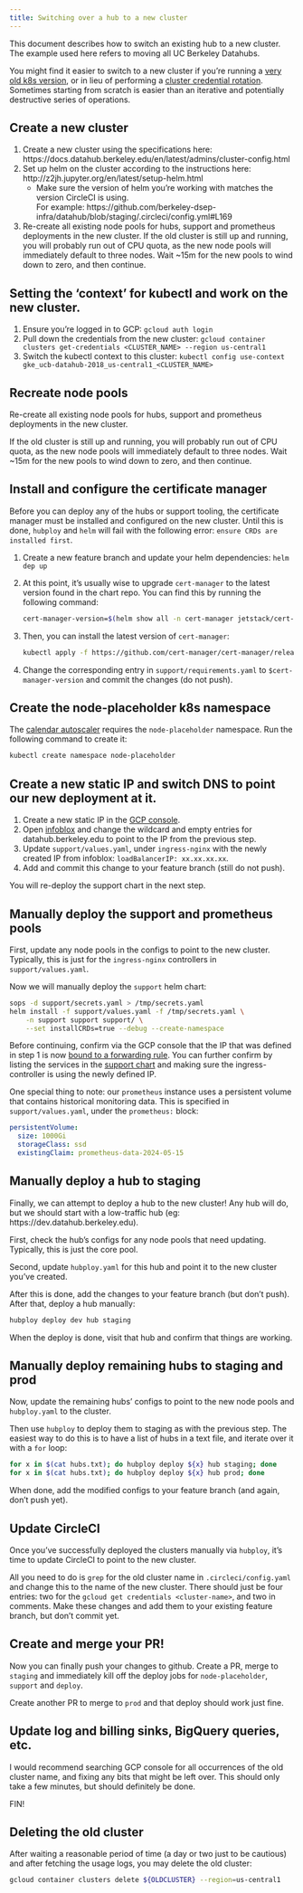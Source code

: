```yaml
---
title: Switching over a hub to a new cluster
---
```


This document describes how to switch an existing hub to a new cluster.  The example used here refers to moving all UC Berkeley Datahubs.

You might find it easier to switch to a new cluster if you're running a [very old k8s version](https://cloud.google.com/kubernetes-engine/docs/release-notes), or in lieu of performing a [cluster credential rotation](https://cloud.google.com/kubernetes-engine/docs/how-to/credential-rotation).  Sometimes starting from scratch is easier than an iterative and potentially destructive series of operations.

## Create a new cluster
1. Create a new cluster using the specifications here:  
   https://docs.datahub.berkeley.edu/en/latest/admins/cluster-config.html
2. Set up helm on the cluster according to the instructions here:  
   http://z2jh.jupyter.org/en/latest/setup-helm.html
     - Make sure the version of helm you're working with matches the version CircleCI is using.  
       For example:  https://github.com/berkeley-dsep-infra/datahub/blob/staging/.circleci/config.yml#L169
3. Re-create all existing node pools for hubs, support and prometheus deployments in the new cluster.  If the old cluster is still up and running, you will probably run out of CPU quota, as the new node pools will immediately default to three nodes.  Wait ~15m for the new pools to wind down to zero, and then continue.

## Setting the 'context' for kubectl and work on the new cluster.
1. Ensure you're logged in to GCP:  `gcloud auth login`
2. Pull down the credentials from the new cluster:  `gcloud container clusters get-credentials <CLUSTER_NAME> --region us-central1`
3. Switch the kubectl context to this cluster:  `kubectl config use-context gke_ucb-datahub-2018_us-central1_<CLUSTER_NAME>`

## Recreate node pools
Re-create all existing node pools for hubs, support and prometheus deployments in the new cluster.

If the old cluster is still up and running, you will probably run out of CPU quota, as the new node pools will immediately default to three nodes.  Wait ~15m for the new pools to wind down to zero, and then continue.

## Install and configure the certificate manager
Before you can deploy any of the hubs or support tooling, the certificate manager must be installed and
configured on the new cluster.  Until this is done, `hubploy` and `helm` will fail with the following error:
`ensure CRDs are installed first`.

1. Create a new feature branch and update your helm dependencies:  `helm dep up`
2. At this point, it's usually wise to upgrade `cert-manager` to the latest version found in the chart repo.
   You can find this by running the following command:

   ```bash
   cert-manager-version=$(helm show all -n cert-manager jetstack/cert-manager | grep ^appVersion |  awk '{print $2}')
   ```

3. Then, you can install the latest version of `cert-manager`:

   ```bash
   kubectl apply -f https://github.com/cert-manager/cert-manager/releases/download/${cert-manager-version}/cert-manager.yaml
   ```

4. Change the corresponding entry in `support/requirements.yaml` to `$cert-manager-version` and commit the changes (do not push).

## Create the node-placeholder k8s namespace
The [calendar autoscaler](https://docs.datahub.berkeley.edu/en/latest/admins/howto/calendar-scaler.html) requires the `node-placeholder` namespace.  Run the following command to create it:

```bash
kubectl create namespace node-placeholder
```

## Create a new static IP and switch DNS to point our new deployment at it.
1. Create a new static IP in the [GCP console](https://console.cloud.google.com/networking/addresses/add?project=ucb-datahub-2018).
2. Open [infoblox](https://infoblox.net.berkeley.edu) and change the wildcard and empty entries for datahub.berkeley.edu to point to the IP from the previous step.
3. Update `support/values.yaml`, under `ingress-nginx` with the newly created IP from infoblox:  `loadBalancerIP: xx.xx.xx.xx`.
4. Add and commit this change to your feature branch (still do not push).

You will re-deploy the support chart in the next step.

## Manually deploy the support and prometheus pools
First, update any node pools in the configs to point to the new cluster.  Typically, this is just for the `ingress-nginx` controllers in `support/values.yaml`.

Now we will manually deploy the `support` helm chart:

```bash
sops -d support/secrets.yaml > /tmp/secrets.yaml
helm install -f support/values.yaml -f /tmp/secrets.yaml \
    -n support support support/ \
    --set installCRDs=true --debug --create-namespace
```

Before continuing, confirm via the GCP console that the IP that was defined in step 1 is now [bound to a forwarding rule](https://console.cloud.google.com/networking/addresses/list?project=ucb-datahub-2018). You can further confirm by listing the services in the [support chart](https://github.com/berkeley-dsep-infra/datahub/blob/staging/support/requirements.yaml) and making sure the ingress-controller is using the newly defined IP.

One special thing to note: our `prometheus` instance uses a persistent volume that contains historical monitoring data.  This is specified in `support/values.yaml`, under the `prometheus:` block:

```yaml
persistentVolume:
  size: 1000Gi
  storageClass: ssd
  existingClaim: prometheus-data-2024-05-15
```

## Manually deploy a hub to staging
Finally, we can attempt to deploy a hub to the new cluster!  Any hub will do, but we should start with a low-traffic hub (eg:  https://dev.datahub.berkeley.edu).

First, check the hub's configs for any node pools that need updating.  Typically, this is just the core pool.

Second, update `hubploy.yaml` for this hub and point it to the new cluster you've created.

After this is done, add the changes to your feature branch (but don't push).  After that, deploy a hub manually:

```bash
hubploy deploy dev hub staging
```

When the deploy is done, visit that hub and confirm that things are working.

## Manually deploy remaining hubs to staging and prod
Now, update the remaining hubs' configs to point to the new node pools and `hubploy.yaml` to the cluster.

Then use `hubploy` to deploy them to staging as with the previous step.  The easiest way to do this is to have a list of hubs in a text file, and iterate over it with a `for` loop:

```bash
for x in $(cat hubs.txt); do hubploy deploy ${x} hub staging; done
for x in $(cat hubs.txt); do hubploy deploy ${x} hub prod; done
```

When done, add the modified configs to your feature branch (and again, don't push yet).

## Update CircleCI
Once you've successfully deployed the clusters manually via `hubploy`, it's time to update CircleCI to point to the new cluster.

All you need to do is `grep` for the old cluster name in `.circleci/config.yaml` and change this to the name of the new cluster.  There should just be four entries:  two for the `gcloud get credentials <cluster-name>`, and two in comments.  Make these changes and add them to your existing feature branch, but don't commit yet.

## Create and merge your PR!
Now you can finally push your changes to github.  Create a PR, merge to `staging` and immediately kill off the deploy jobs for `node-placeholder`, `support` and `deploy`.

Create another PR to merge to `prod` and that deploy should work just fine.

## Update log and billing sinks, BigQuery queries, etc.
I would recommend searching GCP console for all occurrences of the old cluster name, and fixing any bits that might be left over.  This should only take a few minutes, but should definitely be done.

FIN!

## Deleting the old cluster

After waiting a reasonable period of time (a day or two just to be cautious) and after fetching the usage logs, you may delete the old cluster:

```bash
gcloud container clusters delete ${OLDCLUSTER} --region=us-central1
```
